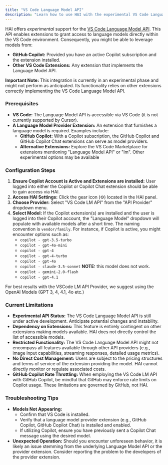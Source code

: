 ```yaml
---
title: "VS Code Language Model API"
description: "Learn how to use HAI with the experimental VS Code Language Model API, enabling access to models from GitHub Copilot and other compatible extensions."
---
```


HAI offers _experimental_ support for the [VS Code Language Model API](https://code.visualstudio.com/api/extension-guides/language-model). This API enables extensions to grant access to language models directly within the VS Code environment. Consequently, you might be able to leverage models from:

- **GitHub Copilot:** Provided you have an active Copilot subscription and the extension installed.
- **Other VS Code Extensions:** Any extension that implements the Language Model API.

**Important Note:** This integration is currently in an experimental phase and might not perform as anticipated. Its functionality relies on other extensions correctly implementing the VS Code Language Model API.

### Prerequisites

- **VS Code:** The Language Model API is accessible via VS Code (it is not currently supported by Cursor).
- **A Language Model Provider Extension:** An extension that furnishes a language model is required. Examples include:
    - **GitHub Copilot:** With a Copilot subscription, the GitHub Copilot and GitHub Copilot Chat extensions can serve as model providers.
    - **Alternative Extensions:** Explore the VS Code Marketplace for extensions mentioning "Language Model API" or "lm". Other experimental options may be available

### Configuration Steps

1. **Ensure Copilot Account is Active and Extensions are installed:** User logged into either the Copilot or Copilot Chat extension should be able to gain access via HAI.
2. **Access HAI Settings:** Click the gear icon (⚙️) located in the HAI panel.
3. **Choose Provider:** Select "VS Code LM API" from the "API Provider" dropdown menu.
4. **Select Model:** If the Copilot extension(s) are installed and the user is logged into their Copilot account, the "Language Model" dropdown will populate with available models after a short time. The naming convention is `vendor/family`. For instance, if Copilot is active, you might encounter options such as:
    - `copilot - gpt-3.5-turbo`
    - `copilot - gpt-4o-mini`
    - `copilot - gpt-4`
    - `copilot - gpt-4-turbo`
    - `copilot - gpt-4o`
    - `copilot - claude-3.5-sonnet` **NOTE:** this model does not work.
    - `copilot - gemini-2.0-flash`
    - `copilot - gpt-4.1`

For best results with the VSCode LM API Provider, we suggest using the OpenAI Models (GPT 3, 4, 4.1, 4o etc.)

### Current Limitations

- **Experimental API Status:** The VS Code Language Model API is still under active development. Anticipate potential changes and instability.
- **Dependency on Extensions:** This feature is entirely contingent on other extensions making models available. HAI does not directly control the list of accessible models.
- **Restricted Functionality:** The VS Code Language Model API might not encompass all features available through other API providers (e.g., image input capabilities, streaming responses, detailed usage metrics).
- **No Direct Cost Management:** Users are subject to the pricing structures and terms of service of the extension providing the model. HAI cannot directly monitor or regulate associated costs.
- **GitHub Copilot Rate Throttling:** When employing the VS Code LM API with GitHub Copilot, be mindful that GitHub may enforce rate limits on Copilot usage. These limitations are governed by GitHub, not HAI.

### Troubleshooting Tips

- **Models Not Appearing:**
    - Confirm that VS Code is installed.
    - Verify that a language model provider extension (e.g., GitHub Copilot, GitHub Copilot Chat) is installed and enabled.
    - If utilizing Copilot, ensure you have previously sent a Copilot Chat message using the desired model.
- **Unexpected Operation:** Should you encounter unforeseen behavior, it is likely an issue stemming from the underlying Language Model API or the provider extension. Consider reporting the problem to the developers of the provider extension.
